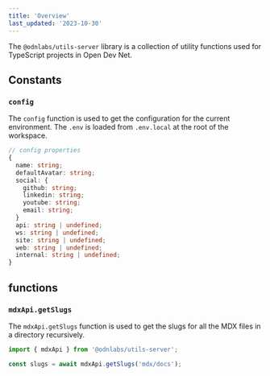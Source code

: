 ```yaml
---
title: 'Overview'
last_updated: '2023-10-30'
---
```


The `@odnlabs/utils-server` library is a collection of utility functions used for TypeScript projects in Open Dev Net.

<Alert
  type="important"
  label="Server Side Only"
  content="The utils-server library cannot be used on the client side at all because it uses Node.js specific APIs. To utilize the utils-server library on the client side, it must be used on the server side and any data that needs to be sent to the client must passed as a prop to a client side component."
/>

## Constants

### `config`

The `config` function is used to get the configuration for the current environment. The `.env` is loaded from `.env.local` at the root of the workspace.

```ts
// config properties
{
  name: string;
  defaultAvatar: string;
  social: {
    github: string;
    linkedin: string;
    youtube: string;
    email: string;
  }
  api: string | undefined;
  ws: string | undefined;
  site: string | undefined;
  web: string | undefined;
  internal: string | undefined;
}
```

## functions

### `mdxApi.getSlugs`

The `mdxApi.getSlugs` function is used to get the slugs for all the MDX files in a directory recursively.

```ts
import { mdxApi } from '@odnlabs/utils-server';

const slugs = await mdxApi.getSlugs('mdx/docs');
```
